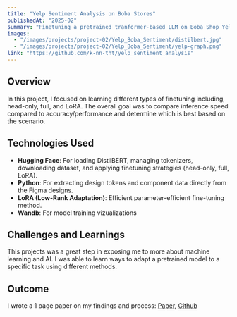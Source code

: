 ---
title: "Yelp Sentiment Analysis on Boba Stores"
publishedAt: "2025-02"
summary: "Finetuning a pretrained tranformer-based LLM on Boba Shop Yelp Reviews using models and dataset from Huggingface"
images:
  - "/images/projects/project-02/Yelp_Boba_Sentiment/distilbert.jpg"
  - "/images/projects/project-02/Yelp_Boba_Sentiment/yelp-graph.png"
link: "https://github.com/k-nn-tht/yelp_sentiment_analysis"
---

## Overview

In this project, I focused on learning different types of finetuning including, head-only, full, and LoRA. The overall goal was to compare inference speed compared to accuracy/performance and determine which is best based on the scenario.

## Technologies Used

- **Hugging Face**: For loading DistilBERT, managing tokenizers, downloading dataset, and applying finetuning strategies (head-only, full, LoRA).
- **Python**: For extracting design tokens and component data directly from the Figma designs.
- **LoRA (Low-Rank Adaptation)**: Efficient parameter-efficient fine-tuning method.
- **Wandb**: For model training vizualizations

## Challenges and Learnings

This projects was a great step in exposing me to more about machine learning and AI. I was able to learn ways to adapt a pretrained model to a specific task using different methods.

## Outcome

I wrote a 1 page paper on my findings and process: [Paper](https://docs.google.com/document/d/17lMNpDXW5ij57yW0dWG7npsoHQIv2vFTRcfbv7QeNl8/edit?usp=sharing), [Github](https://github.com/k-nn-tht/yelp_sentiment_analysis)